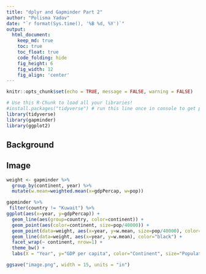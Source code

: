 ```yaml
---
title: "dplyr and Gapminder Part 2"
author: "Polisma Yadav"
date: "`r format(Sys.time(), '%B %d, %Y')`"
output:
  html_document:  
    keep_md: true
    toc: true
    toc_float: true
    code_folding: hide
    fig_height: 6
    fig_width: 12
    fig_align: 'center'
---
```


```r
knitr::opts_chunk$set(echo = TRUE, message = FALSE, warning = FALSE)
```

```r
# Use this R-Chunk to load all your libraries!
#install.packages("tidyverse") # run this line once in console to get package
library(tidyverse)
library(gapminder)
library(ggplot2)

```


## Background


## Image

```r
weight <- gapminder %>% 
  group_by(continent, year) %>% 
  mutate(w.mean=weighted.mean(x=gdpPercap, w=pop))

gapminder %>%
 filter(country != "Kuwait") %>% 
ggplot(aes(x=year, y=gdpPercap)) + 
  geom_line(aes(group=country, color=continent)) +
  geom_point(aes(color=continent, size=pop/40000)) +
  geom_point(data=weight, aes(x=year, y=w.mean, size=pop/40000), color="black") +
  geom_line(data=weight, aes(x=year, y=w.mean), color="black") +
  facet_wrap(~ continent, nrow=1) +
  theme_bw() +
  labs(X = "Year", y="GDP per capita", color="Continent", size="Population (100k)")

```

```r
ggsave("image.png", width = 15, units = "in")
```